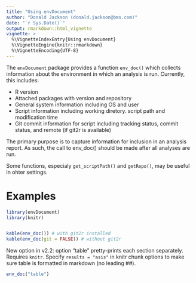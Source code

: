```yaml
---
title: "Using envDocument"
author: "Donald Jackson (donald.jackson@bms.com)"
date: "`r Sys.Date()`"
output: rmarkdown::html_vignette
vignette: >
  %\VignetteIndexEntry{Using envDocument}
  %\VignetteEngine{knitr::rmarkdown}
  %\VignetteEncoding{UTF-8}
---
```


The `envDocument` package provides a function `env_doc()` which collects information about the environment in which an analysis is run.  Currently, this includes:

+ R version
+ Attached packages with version and repository
+ General system information including OS and user
+ Script information including working diretory. script path and modification time
+ Git commit information for script including tracking status, commit status, and remote (if git2r is available)

The primary purpose is to capture information for inclusion in an analysis report.  As such, the call to env_doc() should be made after all analyses are run.



Some functions, especialy `get_scriptPath()` and `getRepo()`, may be useful in ohter settings.

# Examples

```r
library(envDocument) 
library(knitr)


kable(env_doc()) # with git2r installed
kable(env_doc(git = FALSE)) # without git2r
```

New option in v2.2: option "table" pretty-prints each section separately.
Requires `knitr`.  Specify `results = "asis"` in knitr chunk options to make sure
table is formatted in markdown (no leading ##).

```r
env_doc("table")
```

